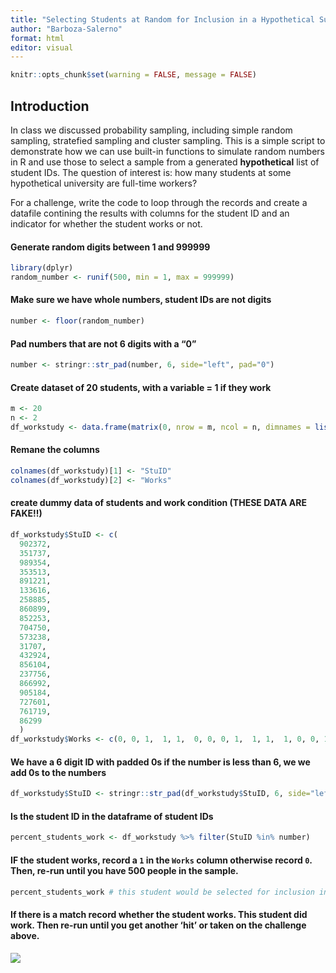 ```yaml
---
title: "Selecting Students at Random for Inclusion in a Hypothetical Survey"
author: "Barboza-Salerno"
format: html
editor: visual
---
```


```r
knitr::opts_chunk$set(warning = FALSE, message = FALSE)
```

## Introduction

In class we discussed probability sampling, including simple random sampling, stratefied sampling and cluster sampling. This is a simple script to demonstrate how we can use built-in functions to simulate random numbers in R and use those to select a sample from a generated **hypothetical** list of student IDs. The question of interest is: how many students at some hypothetical university are full-time workers?

::: {.callout-note icon=true} 
For a challenge, write the code to loop through the records and create a datafile contining the results with columns for the student ID and an indicator for whether the student works or not.
:::

#### Generate random digits between 1 and 999999

```r
library(dplyr)
random_number <- runif(500, min = 1, max = 999999)
```

#### Make sure we have whole numbers, student IDs are not digits

```r
number <- floor(random_number)
```

#### Pad numbers that are not 6 digits with a "0"

```r
number <- stringr::str_pad(number, 6, side="left", pad="0")
```

#### Create dataset of 20 students, with a variable = 1 if they work

```r
m <- 20
n <- 2
df_workstudy <- data.frame(matrix(0, nrow = m, ncol = n, dimnames = list(NULL, paste0("ColumnName_", 1:n))) )

```

#### Remane the columns

```r
colnames(df_workstudy)[1] <- "StuID"
colnames(df_workstudy)[2] <- "Works"
```

#### create dummy data of students and work condition (THESE DATA ARE FAKE!!)

```r
df_workstudy$StuID <- c(
  902372,
  351737,
  989354,
  353513,
  891221,
  133616,
  258885,
  860899,
  852253,
  704750,
  573238,
  31707,
  432924,
  856104,
  237756,
  866992,
  905184,
  727601,
  761719,
  86299
  )
df_workstudy$Works <- c(0, 0, 1,  1, 1,  0, 0, 0, 1,  1, 1,  1, 0, 0, 1, 0, 1, 0 ,0,  0)

```

#### We have a 6 digit ID with padded 0s if the number is less than 6, we we add 0s to the numbers

```r
df_workstudy$StuID <- stringr::str_pad(df_workstudy$StuID, 6, side="left", pad="0")
```

#### Is the student ID in the dataframe of student IDs

```r
percent_students_work <- df_workstudy %>% filter(StuID %in% number)

```

#### **IF** the student works, record a `1` in the `Works` column otherwise record `0`. Then, re-run until you have 500 people in the sample.

```r
percent_students_work # this student would be selected for inclusion in the sample
```
#### If there is a match record whether the student works. This student did work. Then re-run until you get another 'hit' or taken on the challenge above.

![](../slides/img/01/random.png)
